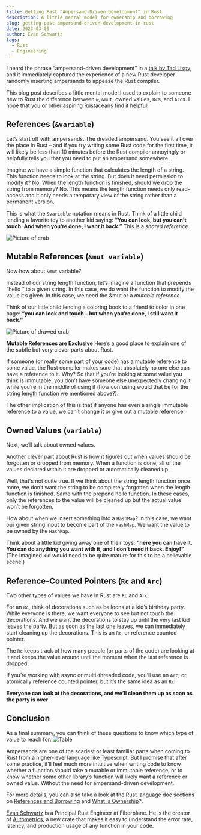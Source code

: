 ```yaml
---
title: Getting Past “Ampersand-Driven Development” in Rust
description: A little mental model for ownership and borrowing
slug: getting-past-ampersand-driven-development-in-rust
date: 2023-03-09
author: Evan Schwartz
tags:
  - Rust
  - Engineering
---
```




I heard the phrase “ampersand-driven development” in a [talk by Tad Lispy](https://www.youtube.com/watch?v=lsnksAMpUvM), and it immediately captured the experience of a new Rust developer randomly inserting ampersands to appease the Rust compiler. 

This blog post describes a little mental model I used to explain to someone new to Rust the difference between `&`, `&mut`, owned values, `Rc`s, and `Arc`s. I hope that you or other aspiring Rustaceans find it helpful!

## References (`&variable`)
Let’s start off with ampersands. The dreaded ampersand. You see it all over the place in Rust – and if you try writing some Rust code for the first time, it will likely be less than 10 minutes before the Rust compiler annoyingly or helpfully tells you that you need to put an ampersand somewhere.

Imagine we have a simple function that calculates the length of a string. This function needs to look at the string. But does it need permission to modify it? No. When the length function is finished, should we drop the string from memory? No. This means the length function needs only read-access and it only needs a temporary view of the string rather than a permanent version. 

This is what the `&variable` notation means in Rust. Think of a little child lending a favorite toy to another kid saying: **“You can look, but you can’t touch. And when you’re done, I want it back.”** This is a *shared reference*.

![Picture of crab](@/assets/blog/2023-03-09-img01-crab.png)

## Mutable References (`&mut variable`)
Now how about `&mut` variable? 

Instead of our string length function, let’s imagine a function that prepends “hello “ to a given string. In this case, we do want the function to modify the value it’s given. In this case, we need the &mut or a *mutable reference*. 

Think of our little child lending a coloring book to a friend to color in one page: **“you can look and touch – but when you’re done, I still want it back.”**

![Picture of drawed crab](@/assets/blog/2023-03-09-img02-crab-drawing.png)

**Mutable References are Exclusive**
Here’s a good place to explain one of the subtle but very clever parts about Rust. 

If someone (or really some part of your code) has a mutable reference to some value, the Rust compiler makes sure that absolutely no one else can have a reference to it. Why? So that if you’re looking at some value you think is immutable, you don’t have someone else unexpectedly changing it while you’re in the middle of using it (how confusing would that be for the string length function we mentioned above?). 

The other implication of this is that if anyone has even a single immutable reference to a value, we can’t change it or give out a mutable reference.

## Owned Values (`variable`)
Next, we’ll talk about owned values. 

Another clever part about Rust is how it figures out when values should be forgotten or dropped from memory. When a function is done, all of the values declared within it are dropped or automatically cleaned up. 

Well, that's not quite true. If we think about the string length function once more, we don’t want the string to be completely forgotten when the length function is finished. Same with the prepend hello function. In these cases, only the references to the value will be cleaned up but the actual value won’t be forgotten.

How about when we insert something into a `HashMap`? In this case, we want our given string input to become part of the `HashMap`. We want the value to be owned by the `HashMap`. 

Think about a little kid giving away one of their toys: **“here you can have it. You can do anything you want with it, and I don’t need it back. Enjoy!”** (The imagined kid would need to be quite mature for this to be a believable scene.)

## Reference-Counted Pointers (`Rc` and `Arc`)
Two other types of values we have in Rust are `Rc` and `Arc`. 

For an `Rc`, think of decorations such as balloons at a kid’s birthday party. While everyone is there, we want everyone to see but not touch the decorations. And we want the decorations to stay up until the very last kid leaves the party. But as soon as the last one leaves, we can immediately start cleaning up the decorations. This is an `Rc`, or reference counted pointer. 

The `Rc` keeps track of how many people (or parts of the code) are looking at it and keeps the value around until the moment when the last reference is dropped. 

If you’re working with async or multi-threaded code, you’ll use an `Arc`, or atomically reference counted pointer, but it’s the same idea as an `Rc`. 

**Everyone can look at the decorations, and we’ll clean them up as soon as the party is over**.

## Conclusion
As a final summary, you can think of these questions to know which type of value to reach for:
![Table](@/assets/blog/2023-03-09-img03-table.png)

Ampersands are one of the scariest or least familiar parts when coming to Rust from a higher-level language like Typescript. But I promise that after some practice, it’ll feel much more intuitive when writing code to know whether a function should take a mutable or immutable reference, or to know whether some other library’s function will likely want a reference or owned value. Without the need for ampersand-driven development.

For more details, you can also take a look at the Rust language doc sections on [References and Borrowing](https://doc.rust-lang.org/book/ch04-02-references-and-borrowing.html) and [What is Ownership](https://doc.rust-lang.org/book/ch04-01-what-is-ownership.html)?.

[Evan Schwartz](https://github.com/emschwartz) is a Principal Rust Engineer at Fiberplane. He is the creator of [Autometrics](https://github.com/autometrics-dev/autometrics-rs), a new crate that makes it easy to understand the error rate, latency, and production usage of any function in your code.

